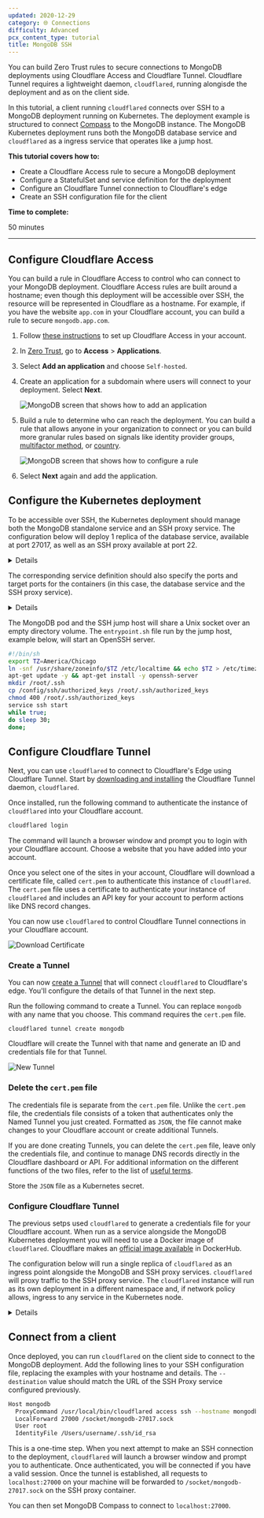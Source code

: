 ```yaml
---
updated: 2020-12-29
category: 🌐 Connections
difficulty: Advanced
pcx_content_type: tutorial
title: MongoDB SSH
---
```



You can build Zero Trust rules to secure connections to MongoDB deployments using Cloudflare Access and Cloudflare Tunnel. Cloudflare Tunnel requires a lightweight daemon, `cloudflared`, running alongisde the deployment and as on the client side.

In this tutorial, a client running `cloudflared` connects over SSH to a MongoDB deployment running on Kubernetes. The deployment example is structured to connect [Compass](https://www.mongodb.com/products/compass) to the MongoDB instance. The MongoDB Kubernetes deployment runs both the MongoDB database service and `cloudflared` as a ingress service that operates like a jump host.

**This tutorial covers how to:**

- Create a Cloudflare Access rule to secure a MongoDB deployment
- Configure a StatefulSet and service definition for the deployment
- Configure an Cloudflare Tunnel connection to Cloudflare's edge
- Create an SSH configuration file for the client

**Time to complete:**

50 minutes

---

## Configure Cloudflare Access

You can build a rule in Cloudflare Access to control who can connect to your MongoDB deployment. Cloudflare Access rules are built around a hostname; even though this deployment will be accessible over SSH, the resource will be represented in Cloudflare as a hostname. For example, if you have the website `app.com` in your Cloudflare account, you can build a rule to secure `mongodb.app.com`.

1. Follow [these instructions](/cloudflare-one/setup/) to set up Cloudflare Access in your account.

2. In [Zero Trust](https://one.dash.cloudflare.com/), go to **Access** > **Applications**.

3. Select **Add an application** and choose `Self-hosted`.

4. Create an application for a subdomain where users will connect to your deployment. Select **Next**.

   ![MongoDB screen that shows how to add an application](~/assets/images/cloudflare-one/secure-origin-connections/mongodb-tunnel/add-app.png)

5. Build a rule to determine who can reach the deployment. You can build a rule that allows anyone in your organization to connect or you can build more granular rules based on signals like identity provider groups, [multifactor method](/cloudflare-one/tutorials/okta-u2f/), or [country](/cloudflare-one/identity/users/groups/).

   ![MongoDB screen that shows how to configure a rule](~/assets/images/cloudflare-one/secure-origin-connections/mongodb-tunnel/add-rules.png)

6. Select **Next** again and add the application.

## Configure the Kubernetes deployment

To be accessible over SSH, the Kubernetes deployment should manage both the MongoDB standalone service and an SSH proxy service. The configuration below will deploy 1 replica of the database service, available at port 27017, as well as an SSH proxy available at port 22.

<Details header=" StatefulSet Configuration">

```yaml
apiVersion: apps/v1
kind: StatefulSet
metadata:
  name: mongodb-standalone
  namespace: mongodb
spec:
  serviceName: database
  replicas: 1
  selector:
    matchLabels:
      app: database
  template:
    metadata:
      labels:
        app: database
        selector: mongodb-standalone
    spec:
      containers:
        - name: mongodb-standalone
          image: mongo
          command: ["mongod"]
          args: ["--config=/config/mongod.conf"]
          ports:
            - containerPort: 27017
              protocol: TCP
              name: mongod
          volumeMounts:
            - name: mongodb-conf
              mountPath: /config
              readOnly: true
            - name: mongodb-data
              mountPath: /data/db
            - name: tls
              mountPath: /etc/tls
            - name: mongodb-socket
              mountPath: /socket
        - name: ssh-proxy
          image: ubuntu:20.04
          command: ["/scripts/entrypoint.sh"]
          ports:
            - containerPort: 22
              protocol: TCP
              name: ssh-port
          volumeMounts:
            - name: mongodb-socket
              mountPath: /socket
            - name: scripts
              mountPath: /scripts
              readOnly: true
            - name: ssh-authorized-keys
              mountPath: /config/ssh
              readOnly: true
          resources:
            requests:
              cpu: 20m
              memory: 32Mi
      volumes:
        - name: mongodb-socket
          emptyDir: {}
        - name: mongodb-conf
          configMap:
            name: mongodb-standalone
            items:
              - key: mongod.conf
                path: mongod.conf
        - name: tls
          secret:
            secretName: tls
        - name: mongodb-data
          persistentVolumeClaim:
            claimName: mongodb-standalone
        - name: scripts
          configMap:
            name: scripts
            items:
              - key: entrypoint.sh
                path: entrypoint.sh
                mode: 0744
        - name: ssh-authorized-keys
          configMap:
            name: ssh-proxy-config
            items:
              - key: authorized_keys
                path: authorized_keys
                mode: 0400
```

</Details>

The corresponding service definition should also specify the ports and target ports for the containers (in this case, the database service and the SSH proxy service).

<Details header="Service Definition">

```yaml
apiVersion: v1
kind: Service
metadata:
  name: database
  namespace: mongodb
  labels:
    app: database
spec:
  clusterIP: None
  selector:
    app: database
  ports:
    - protocol: TCP
      port: 27017
      targetPort: 27017
---
apiVersion: v1
kind: Service
metadata:
  name: ssh-proxy
  namespace: mongodb
  labels:
    app: database
spec:
  selector:
    app: database
  ports:
    - protocol: TCP
      port: 22
      targetPort: 22
```

</Details>

The MongoDB pod and the SSH jump host will share a Unix socket over an empty directory volume. The `entrypoint.sh` file run by the jump host, example below, will start an OpenSSH server.

```bash
#!/bin/sh
export TZ=America/Chicago
ln -snf /usr/share/zoneinfo/$TZ /etc/localtime && echo $TZ > /etc/timezone
apt-get update -y && apt-get install -y openssh-server
mkdir /root/.ssh
cp /config/ssh/authorized_keys /root/.ssh/authorized_keys
chmod 400 /root/.ssh/authorized_keys
service ssh start
while true;
do sleep 30;
done;
```

## Configure Cloudflare Tunnel

Next, you can use `cloudflared` to connect to Cloudflare's Edge using Cloudflare Tunnel. Start by [downloading and installing](/cloudflare-one/connections/connect-networks/get-started/create-local-tunnel/) the Cloudflare Tunnel daemon, `cloudflared`.

Once installed, run the following command to authenticate the instance of `cloudflared` into your Cloudflare account.

```sh
cloudflared login
```

The command will launch a browser window and prompt you to login with your Cloudflare account. Choose a website that you have added into your account.

Once you select one of the sites in your account, Cloudflare will download a certificate file, called `cert.pem` to authenticate this instance of `cloudflared`. The `cert.pem` file uses a certificate to authenticate your instance of `cloudflared` and includes an API key for your account to perform actions like DNS record changes.

You can now use `cloudflared` to control Cloudflare Tunnel connections in your Cloudflare account.

![Download Certificate](~/assets/images/cloudflare-one/secure-origin-connections/share-new-site/cert-download.png)

### Create a Tunnel

You can now [create a Tunnel](/cloudflare-one/connections/connect-networks/get-started/create-local-tunnel/) that will connect `cloudflared` to Cloudflare's edge. You'll configure the details of that Tunnel in the next step.

Run the following command to create a Tunnel. You can replace `mongodb` with any name that you choose. This command requires the `cert.pem` file.

`cloudflared tunnel create mongodb`

Cloudflare will create the Tunnel with that name and generate an ID and credentials file for that Tunnel.

![New Tunnel](~/assets/images/cloudflare-one/secure-origin-connections/share-new-site/create.png)

### Delete the `cert.pem` file

The credentials file is separate from the `cert.pem` file. Unlike the `cert.pem` file, the credentials file consists of a token that authenticates only the Named Tunnel you just created. Formatted as `JSON`, the file cannot make changes to your Cloudflare account or create additional Tunnels.

If you are done creating Tunnels, you can delete the `cert.pem` file, leave only the credentials file, and continue to manage DNS records directly in the Cloudflare dashboard or API. For additional information on the different functions of the two files, refer to the list of [useful terms](/cloudflare-one/connections/connect-networks/get-started/tunnel-useful-terms/#certpem).

Store the `JSON` file as a Kubernetes secret.

### Configure Cloudflare Tunnel

The previous setps used `cloudflared` to generate a credentials file for your Cloudflare account. When run as a service alongside the MongoDB Kubernetes deployment you will need to use a Docker image of `cloudflared`. Cloudflare makes an [official image available](https://hub.docker.com/r/cloudflare/cloudflared) in DockerHub.

The configuration below will run a single replica of `cloudflared` as an ingress point alongside the MongoDB and SSH proxy services. `cloudflared` will proxy traffic to the SSH proxy service. The `cloudflared` instance will run as its own deployment in a different namespace and, if network policy allows, ingress to any service in the Kubernetes node.

<Details header="`cloudflared` Configuration">

```yaml
apiVersion: apps/v1
kind: Deployment
metadata:
  name: dashboard-tunnel
  namespace: argotunnel
  labels:
    app: dashboard-tunnel
spec:
  replicas: 1
  selector:
    matchLabels:
      app: dashboard-tunnel
  template:
    metadata:
      labels:
        app: dashboard-tunnel
    spec:
      containers:
        - name: dashboard-tunnel
          # Image from https://hub.docker.com/r/cloudflare/cloudflared
          image: cloudflare/cloudflared:2020.11.11
          command: ["cloudflared", "tunnel"]
          args: ["--config", "/etc/tunnel/config.yaml", "run"]
          ports:
            - containerPort: 5000
          livenessProbe:
            tcpSocket:
              port: 5000
            initialDelaySeconds: 60
            periodSeconds: 60
          volumeMounts:
            - name: dashboard-tunnel-config
              mountPath: /etc/tunnel
            - name: tunnel-credentials
              mountPath: /etc/credentials
      volumes:
        - name: dashboard-tunnel-config
          configMap:
            name: dashboard-tunnel-config
        - name: tunnel-credentials
          secret:
            secretName: tunnel-credentials
---
apiVersion: v1
kind: ConfigMap
metadata:
  name: dashboard-tunnel-config
  namespace: argotunnel
data:
  config.yaml: |
    tunnel: 9a00ef26-4997-4de2-83db-631efc74245c
    credentials-file: /etc/credentials/k8s-dashboard.json
    metrics: :5000
    protocol: http2
    no-autoupdate: true
    ingress:
    - hostname: mongodb.widgetcorp.tech
      originRequest:
        bastionMode: true
    - service: http_status:404
```

</Details>

## Connect from a client

Once deployed, you can run `cloudflared` on the client side to connect to the MongoDB deployment. Add the following lines to your SSH configuration file, replacing the examples with your hostname and details. The `--destination` value should match the URL of the SSH Proxy service configured previously.

```bash
Host mongodb
  ProxyCommand /usr/local/bin/cloudflared access ssh --hostname mongodb.widgetcorp.tech --destination ssh-proxy.mongodb.svc.cluster.local:22
  LocalForward 27000 /socket/mongodb-27017.sock
  User root
  IdentityFile /Users/username/.ssh/id_rsa
```

This is a one-time step. When you next attempt to make an SSH connection to the deployment, `cloudflared` will launch a browser window and prompt you to authenticate. Once authenticated, you will be connected if you have a valid session. Once the tunnel is established, all requests to `localhost:27000` on your machine will be forwarded to `/socket/mongodb-27017.sock` on the SSH proxy container.

You can then set MongoDB Compass to connect to `localhost:27000`.
